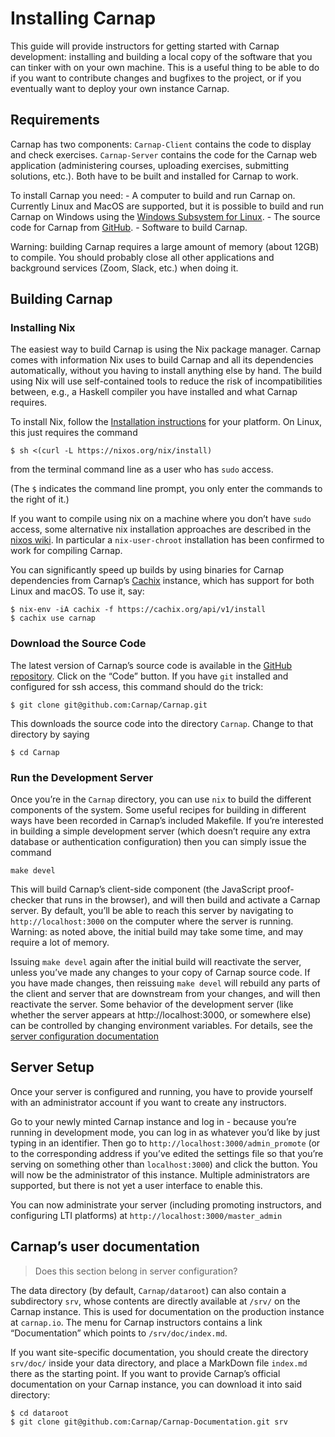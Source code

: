 # Installing Carnap

This guide will provide instructors for getting started with Carnap
development: installing and building a local copy of the software that you can
tinker with on your own machine. This is a useful thing to be able to do if you
want to contribute changes and bugfixes to the project, or if you eventually
want to deploy your own instance Carnap.

<!-- TODO: Link to deployment guide -->

## Requirements

Carnap has two components: `Carnap-Client` contains the code to
display and check exercises. `Carnap-Server` contains the code for the
Carnap web application (administering courses, uploading exercises,
submitting solutions, etc.). Both have to be built and installed for
Carnap to work.

To install Carnap you need:
- A computer to build and run Carnap on. Currently Linux and MacOS are
  supported, but it is possible to build and run Carnap on Windows
  using the [Windows Subsystem for
  Linux](https://docs.microsoft.com/en-ca/windows/wsl/).
- The source code for Carnap from
  [GitHub](https://github.com/Carnap/Carnap).
- Software to build Carnap.

Warning: building Carnap requires a large amount of memory (about
12GB) to compile. You should probably close all other applications and
background services (Zoom, Slack, etc.) when doing it.

## Building Carnap

### Installing Nix

The easiest way to build Carnap is using the Nix package manager.
Carnap comes with information Nix uses to build Carnap and all its
dependencies automatically, without you having to install anything
else by hand.  The build using Nix will use self-contained tools to
reduce the risk of incompatibilities between, e.g., a Haskell compiler
you have installed and what Carnap requires. 

To install Nix, follow the [Installation
instructions](https://nixos.org/manual/nix/stable/#chap-installation)
for your platform.  On Linux, this just requires the command
```
$ sh <(curl -L https://nixos.org/nix/install)
```
from the terminal command line as a user who has `sudo` access.

(The `$` indicates the command line prompt, you only enter the
commands to the right of it.)

If you want to compile using nix on a machine where you don't have `sudo`
access, some alternative nix installation approaches are described in the
[nixos wiki](https://nixos.wiki/wiki/Nix_Installation_Guide). In particular a
`nix-user-chroot` installation has been confirmed to work for compiling Carnap.

You can significantly speed up builds by using binaries for Carnap
dependencies from Carnap's [Cachix](https://cachix.org/) instance,
which has support for both Linux and macOS. To use it, say:
```
$ nix-env -iA cachix -f https://cachix.org/api/v1/install
$ cachix use carnap
```

### Download the Source Code

The latest version of Carnap's source code is available in the [GitHub
repository](https://github.com/Carnap/Carnap). Click on the "Code"
button. If you have `git` installed and configured for ssh access,
this command should do the trick:
```
$ git clone git@github.com:Carnap/Carnap.git
```
This downloads the source code into the directory `Carnap`. Change to
that directory by saying
```
$ cd Carnap
```

### Run the Development Server

Once you're in the `Carnap` directory, you can use `nix` to build the different
components of the system. Some useful recipes for building in different ways
have been recorded in Carnap's included Makefile. If you're interested in
building a simple development server (which doesn't require any extra database
or authentication configuration) then you can simply issue the command
```
make devel
```
This will build Carnap's client-side component (the JavaScript proof-checker
that runs in the browser), and will then build and activate a Carnap server. By
default, you'll be able to reach this server by navigating to
`http://localhost:3000` on the computer where the server is running. Warning:
as noted above, the initial build may take some time, and may require a lot of
memory.

Issuing `make devel` again after the initial build will reactivate the server,
unless you've made any changes to your copy of Carnap source code. If you have
made changes, then reissuing `make devel` will rebuild any parts of the client
and server that are downstream from your changes, and will then reactivate the
server. Some behavior of the development server (like whether the server
appears at http://localhost:3000, or somewhere else) can be controlled by
changing environment variables. For details, see the 
[server configuration documentation](./server-configuration.html)

## Server Setup

Once your server is configured and running, you have to provide yourself with
an administrator account if you want to create any instructors.

Go to your newly minted Carnap instance and log in - because you're running in
development mode, you can log in as whatever you'd like by just typing in an
identifier. Then go to `http://localhost:3000/admin_promote` (or to the
corresponding address if you've edited the settings file so that you're serving
on something other than `localhost:3000`) and click the button. You will now be
the administrator of this instance. Multiple administrators are supported, but
there is not yet a user interface to enable this.

You can now administrate your server (including promoting instructors, and
configuring LTI platforms) at `http://localhost:3000/master_admin`

## Carnap's user documentation

> Does this section belong in server configuration?

The data directory (by default, `Carnap/dataroot`) can also contain a
subdirectory `srv`, whose contents are directly available at `/srv/` on the
Carnap instance. This is used for documentation on the production instance at
`carnap.io`. The menu for Carnap instructors contains a link "Documentation"
which points to `/srv/doc/index.md`.

If you want site-specific documentation, you should create the
directory `srv/doc/` inside your data directory, and place a MarkDown
file `index.md` there as the starting point.  If you want to provide
Carnap's official documentation on your Carnap instance, you can
download it into said directory:
```
$ cd dataroot
$ git clone git@github.com:Carnap/Carnap-Documentation.git srv
```
